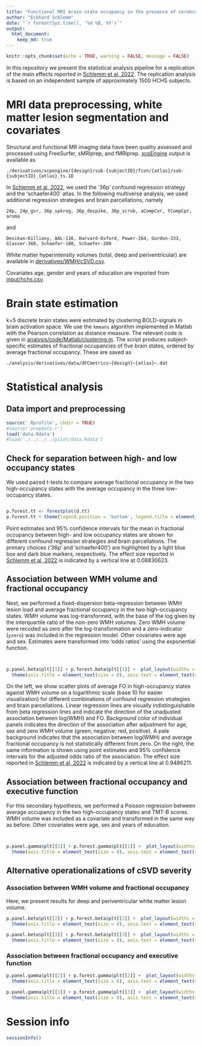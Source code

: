 ```yaml
---
title: "Functional MRI brain state occupancy in the presence of cerebral small vessel disease – Statistical analysis pipeline for a pre-registered replication analysis of the Hamburg City Health Study"
author: "Eckhard Schlemm"
date: "`r format(Sys.time(), '%d %B, %Y')`"
output: 
  html_document:
    keep_md: true
---
```


```r
knitr::opts_chunk$set(echo = TRUE, warning = FALSE, message = FALSE)
```

In this repository we present the statistical analysis pipeline for a replication of the main effects reported in [Schlemm et al, 2022](https://doi.org/10.1016/j.biopsych.2022.03.019). The replication analysis is based on an independent sample of approximately 1500 HCHS subjects.

# MRI data preprocessing,  white matter lesion segmentation and covariates
Structural and functional MR imaging data have been quality assessed and processed using FreeSurfer, sMRIprep, and fMRIprep. [xcpEngine](https://github.com/PennLINC/xcpEngine) output is available as

`
./derivatives/xcpengine/{design}/sub-{subjectID}/fcon/{atlas}/sub-{subjectID}_{atlas}_ts.1D
`

In [Schlemm et al, 2022](https://doi.org/10.1016/j.biopsych.2022.03.019), we used the '36p' confound regression strategy and the 'schaefer400' atlas. In the following multiverse analysis, we used additional regression strategies and brain parcellations, namely

`
24p, 24p_gsr, 36p_spkreg, 36p_despike, 36p_scrub, aCompCor, tCompCpr, aroma
`

and

`
Desikan-Killiany, AAL-116, Harvard-Oxford, Power-264, Gordon-333, Glasser-360, Schaefer-100, Schaefer-200
`

White matter hyperintensity volumes (total, deep and periventricular) are available in [derivatives/WMH/cSVD.csv](./../../../derivatives/WMH/cSVD_all.csv).

Covariates age, gender and years of education are imported from [input/hchs.csv](./../../../input/hchs_batch2.csv).

# Brain state estimation
k=5 discrete brain states were estimated by clustering BOLD-signals in brain activation space. We use the `kmeans` algorithm implemented in Matlab with the Pearson correlation as distance measure. The relevant code is given in [analysis/code/Matlab/clustering.m](./../Matlab/clustering.m). The script produces subject-specific estimates of fractional occupancies of five brain states, ordered by average fractional occupancy. These are saved as

`
./analysis/derivatives/data/dFCmetrics~{design}~{atlas}~.dat
`

# Statistical analysis

## Data import and preprocessing

```r
source('.Rprofile', chdir = TRUE)
#source('prepdata.r')
load('data.Rdata')
#load('./../../../pilot/data.Rdata')
```


## Check for separation between high- and low occupancy states

We used paired t-tests to compare average fractional occupancy in the two high-occupancy states with the average occupancy in the three low-occupancy states.
```r
```
```r
p.forest.tt <- forestplot(d.tt)
p.forest.tt + theme(legend.position = 'bottom', legend.title = element_blank())
```

Point estimates and 95% confidence intervals for the mean in fractional occupancy between high- and low occupancy states are shown for different confound regression strategies and brain parcellations. The primary choices ('36p' and 'schaefer400') are highlighted by a light blue box and dark blue markers, respectively. The effect size reported in [Schlemm et al, 2022](https://doi.org/10.1016/j.biopsych.2022.03.019) is indicated by a vertical line at 0.08830623.

## Association between WMH volume and fractional occupancy
Next, we performed a fixed-dispersion beta-regression between WMH lesion load and average fractional occupancy in the two high-occupancy states. WMH volume was log-transformed, with the base of the log given by the interquartile ratio of the non-zero WMH volumes. Zero WMH volume were recoded as zero after the log-transformation and a zero-indicator (`yzero`) was included in the regression model. Other covariates were age and sex. Estimates were transformed into 'odds ratios' using the exponential function.

```r

```

```r

```
```r
p.panel.beta$plt[[1]] + p.forest.beta$plt[[1]] +  plot_layout(widths = c(2, 1)) & guides(color = 'none', size = 'none') & 
  theme(axis.title = element_text(size = 8), axis.text = element_text(size = 6), strip.text = element_text(size = 6))
```

On the left, we show scatter plots of average FO in high-occupancy states against WMH volume on a logarithmic scale (base 10 for easier visualization) for different combinations of confound regression strategies and brain parcellations. Linear regression lines are visually indistinguishable from beta regression lines and indicate the direction of the unadjusted association between  log(WMH) and FO. Background color of individual panels indicates the direction of the association after adjustment for age, sex and zero WMH volume (green, negative; red, positive). A pale background indicates that the association between log(WMH) and average fractional occupancy is not statistically different from zero. On the right, the same information is shown using point estimates and 95% confidence intervals for the adjusted odds ratio of the association. The effect size reported in [Schlemm et al, 2022](https://doi.org/10.1016/j.biopsych.2022.03.019) is indicated by a vertical line at 0.9486211.

## Association between fractional occupancy and executive function
For this secondary hypothesis, we performed a Poisson regression between average occupancy in the two high-occupancy states and TMT-B scores. WMH volume was included as a covariate and transformed in the same way as before. Other covariates were age, sex and years of education.

```r

```

```r

```
```r
p.panel.gamma$plt[[1]] + p.forest.gamma$plt[[1]] +  plot_layout(widths = c(2, 1)) & guides(color = 'none', size = 'none') & 
  theme(axis.title = element_text(size = 8), axis.text = element_text(size = 6), strip.text = element_text(size = 6))
```


## Alternative operationalizations of cSVD severity

### Association between WMH volume and fractional occupancy

Here, we present results for deep and periventricular white matter lesion volume.
```r
p.panel.beta$plt[[2]] + p.forest.beta$plt[[2]] +  plot_layout(widths = c(2, 1)) & guides(color = 'none', size = 'none') & 
  theme(axis.title = element_text(size = 8), axis.text = element_text(size = 6), strip.text = element_text(size = 6))

p.panel.beta$plt[[3]] + p.forest.beta$plt[[3]] +  plot_layout(widths = c(2, 1)) & guides(color = 'none', size = 'none') & 
  theme(axis.title = element_text(size = 8), axis.text = element_text(size = 6), strip.text = element_text(size = 6))
```

### Association between fractional occupancy and executive function

```r
p.panel.gamma$plt[[2]] + p.forest.gamma$plt[[2]] +  plot_layout(widths = c(2, 1)) & guides(color = 'none', size = 'none') & 
  theme(axis.title = element_text(size = 8), axis.text = element_text(size = 6), strip.text = element_text(size = 6))

p.panel.gamma$plt[[3]] + p.forest.gamma$plt[[3]] +  plot_layout(widths = c(2, 1)) & guides(color = 'none', size = 'none') & 
  theme(axis.title = element_text(size = 8), axis.text = element_text(size = 6), strip.text = element_text(size = 6))

```

# Session info
```r
sessionInfo()
```

